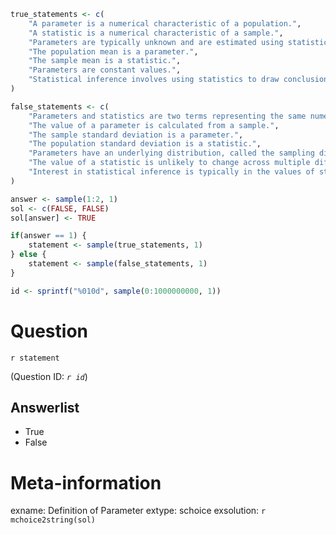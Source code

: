 ```r
true_statements <- c(
    "A parameter is a numerical characteristic of a population.",
    "A statistic is a numerical characteristic of a sample.",
    "Parameters are typically unknown and are estimated using statistics.",
    "The population mean is a parameter.",
    "The sample mean is a statistic.",
    "Parameters are constant values.",
    "Statistical inference involves using statistics to draw conclusions about parameters."
)

false_statements <- c(
    "Parameters and statistics are two terms representing the same numerical quantities.",
    "The value of a parameter is calculated from a sample.",
    "The sample standard deviation is a parameter.",
    "The population standard deviation is a statistic.",
    "Parameters have an underlying distribution, called the sampling distribution.",
    "The value of a statistic is unlikely to change across multiple different samples.",
    "Interest in statistical inference is typically in the values of statistics directly."
)

answer <- sample(1:2, 1)
sol <- c(FALSE, FALSE)
sol[answer] <- TRUE

if(answer == 1) {
    statement <- sample(true_statements, 1)
} else {
    statement <- sample(false_statements, 1)
}

id <- sprintf("%010d", sample(0:1000000000, 1))

```

Question
========
`r statement`

(Question ID: *`r id`*)

Answerlist
----------
* True
* False

Meta-information
================
exname: Definition of Parameter
extype: schoice
exsolution: `r mchoice2string(sol)`